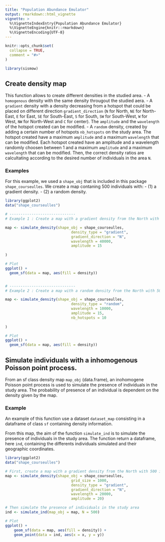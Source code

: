```yaml
---
title: "Population Abundance Emulator"
output: rmarkdown::html_vignette
vignette: >
  %\VignetteIndexEntry{Population Abundance Emulator}
  %\VignetteEngine{knitr::rmarkdown}
  %\VignetteEncoding{UTF-8}
---
```


```r
knitr::opts_chunk$set(
  collapse = TRUE,
  comment = "#>"
)
```

```r
library(sismow)
```

<!-- This vignette is generated by fusen: do not edit by hand -->

<!--
 You need to run the 'description' chunk in the '0-dev_history.Rmd' file before continuing your code there.
-->


## Create density map

This function allows to create different densities in the studied area. 
- A `homogenous` density with the same density througout the studied aera.
- A `gradient` density with a density decreasing from a hotspot that could be placed on different direction `gradient_direction` (`N` for North, `NE` for North-East, `E` for East, `SE` for South-East, `S` for South, `SW` for South-West, `W` for West, `NW` for North-West and `C` for center). The `amplitude` and the `wavelength` of the hotspot created can be modified.
- A `random` density, created by adding a certain number of hotspots `nb_hotspots` on the study area. The hotspot created have a maximum `amplitude` and a maximum `wavelength` that can be modified. Each hotspot created have an amplitude and a wavelength randomly choosen between 1 and a maximum `amplitude` and a maximum `wavelength` that can be modified. 
Then, the correct density ratios are calcultating according to the desired number of individuals in the area `N`.  


### Examples

For this example, we used a `shape_obj` that is included in this package `shape_courseulles`. We create a map contaning 500 individuals with: 
- (1) a gradient density. 
- (2) a random density. 


```r

library(ggplot2)
data("shape_courseulles")

# ------------------------------
# Example 1 : Create a map with a gradient density from the North with 500 individuals in the area

map <- simulate_density(shape_obj = shape_courseulles,
                              density_type = "gradient",
                              gradient_direction = "N",
                              wavelength = 40000,
                              amplitude = 15
                              
)

# Plot
ggplot() +
  geom_sf(data = map, aes(fill = density))


# ------------------------------
# Example 2 : Create a map with a random density from the North with 500 individuals in the area

map <- simulate_density(shape_obj = shape_courseulles,
                              density_type = "random",
                              wavelength = 10000,
                              amplitude = 15,
                              nb_hotspots = 10
                              
)

# Plot 
ggplot() +
  geom_sf(data = map, aes(fill = density))

```

## Simulate individuals with a inhomogenous Poisson point process.

From an sf class density map `map_obj` (data.frame), an inohomogene Poisson point process is used to simulate the presence of individuals in the study area. The probability of presence of an individual is dependent on the density given by the map. 


### Example

An example of this function use a dataset `dataset_map` consisting in a dataframe of class `sf` containing density information. 

From this map, the aim of the function `simulate_ind` is to simulate the presence of individuals in the study area. The function return a dataframe, here `ind`, containing the differents individuals simulated and their geographic coordinates. 


```r

library(ggplot2)
data("shape_courseulles")

# First, create a map with a gradient density from the North with 500 individuals in the area
map <- simulate_density(shape_obj = shape_courseulles,
                              grid_size = 1000,
                              density_type = "gradient",
                              gradient_direction = "N",
                              wavelength = 20000,
                              amplitude = 20)

# Then simulate the presence of individuals in the study area 
ind <- simulate_ind(map_obj = map, N = 500)

# Plot
ggplot() +
    geom_sf(data = map, aes(fill = density)) +
    geom_point(data = ind, aes(x = x, y = y))
  
```

